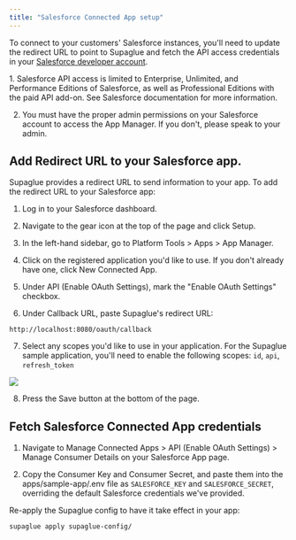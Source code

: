 ```yaml
---
title: "Salesforce Connected App setup"
---
```


To connect to your customers' Salesforce instances, you'll need to update the redirect URL to point to Supaglue and fetch the API access credentials in your [Salesforce developer account](https://developer.salesforce.com/).

<Warning>
1. Salesforce API access is limited to Enterprise, Unlimited, and Performance Editions of Salesforce, as well as Professional Editions with the paid API add-on. See Salesforce documentation for more information.

2. You must have the proper admin permissions on your Salesforce account to access the App Manager. If you don't, please speak to your admin.
</Warning>

## Add Redirect URL to your Salesforce app.

Supaglue provides a redirect URL to send information to your app. To add the redirect URL to your Salesforce app:

1. Log in to your Salesforce dashboard.

2. Navigate to the gear icon at the top of the page and click Setup.

3. In the left-hand sidebar, go to Platform Tools > Apps > App Manager.

4. Click on the registered application you'd like to use. If you don't already have one, click New Connected App.

5. Under API (Enable OAuth Settings), mark the "Enable OAuth Settings" checkbox.

6. Under Callback URL, paste Supaglue's redirect URL:

```
http://localhost:8080/oauth/callback
```

7. Select any scopes you'd like to use in your application. For the Supaglue sample application, you'll need to enable the following scopes: `id`, `api`, `refresh_token`

![](/image/salesforce-1.png)

8. Press the Save button at the bottom of the page.

## Fetch Salesforce Connected App credentials

1. Navigate to Manage Connected Apps > API (Enable OAuth Settings) > Manage Consumer Details on your Salesforce App page.

2. Copy the Consumer Key and Consumer Secret, and paste them into the apps/sample-app/.env file as `SALESFORCE_KEY` and `SALESFORCE_SECRET`, overriding the default Salesforce credentials we've provided.

Re-apply the Supaglue config to have it take effect in your app:

```
supaglue apply supaglue-config/
```
